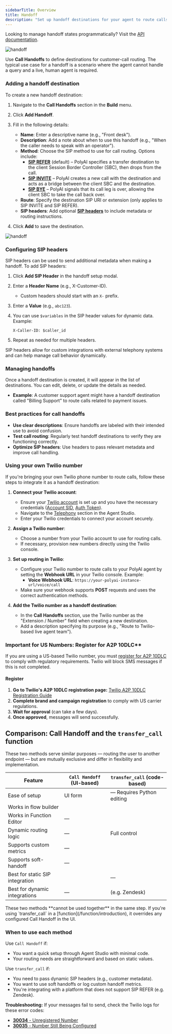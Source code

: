 ```yaml
---
sidebarTitle: Overview
title: Handoff
description: "Set up handoff destinations for your agent to route calls during conversations."
---
```


<Tip> Looking to manage handoff states programmatically? Visit the [API documentation](/api-reference/conversations/endpoint/get-handoff).</Tip>

![handoff](/images/handoff-1.png)

Use **Call Handoffs** to define destinations for customer-call routing. The typical use case for a handoff is a scenario where the agent cannot handle a query and a live, human agent is required.

### Adding a handoff destination

To create a new handoff destination:

1. Navigate to the **Call Handoffs** section in the **Build** menu.
2. Click **Add Handoff**.
3. Fill in the following details:
   - **Name**: Enter a descriptive name (e.g., "Front desk").
   - **Description**: Add a note about when to use this handoff (e.g., "When the caller needs to speak with an operator").
   - **Method**: Choose the SIP method to use for call routing. Options include:
     - **[SIP REFER](https://www.ietf.org/rfc/rfc3515.txt)** (default) – PolyAI specifies a transfer destination to the client <Tooltip tip="This is a network element that manages and secures SIP calls. SBCs handle call routing, security, and interoperability between different VoIP networks.">Session Border Controller</Tooltip> (SBC), then drops from the call.
     - **[SIP INVITE](https://datatracker.ietf.org/doc/html/rfc3261#section-13.3.1)** – PolyAI creates a new call with the destination and acts as a bridge between the client SBC and the destination.
     - **[SIP BYE](https://www.rfc-editor.org/rfc/rfc3261.html)** – PolyAI signals that its call leg is over, allowing the client SBC to take the call back over.
   - **Route**: Specify the destination SIP URI or extension (only applies to SIP INVITE and SIP REFER).
   - **SIP headers**: Add optional **[SIP headers](https://www.iana.org/assignments/sip-parameters/sip-parameters.xhtml)** to include metadata or routing instructions.

4. Click **Add** to save the destination.

![handoff](/images/handoff-2.png)

### Configuring SIP headers

SIP headers can be used to send additional metadata when making a handoff. To add SIP headers:

1. Click **Add SIP Header** in the handoff setup modal.
2. Enter a **Header Name** (e.g., X-Customer-ID).
   - Custom headers should start with an `X-` prefix.
3. Enter a **Value** (e.g., `abc123`).
4. You can use `$variables` in the SIP header values for dynamic data. Example:

   `X-Caller-ID: $caller_id`

5. Repeat as needed for multiple headers.

SIP headers allow for custom integrations with external telephony systems and can help manage call behavior dynamically.

### Managing handoffs

Once a handoff destination is created, it will appear in the list of destinations. You can edit, delete, or update the details as needed.

- **Example**: A customer support agent might have a handoff destination called "Billing Support" to route calls related to payment issues.

### Best practices for call handoffs

- **Use clear descriptions**: Ensure handoffs are labeled with their intended use to avoid confusion.
- **Test call routing**: Regularly test handoff destinations to verify they are functioning correctly.
- **Optimize SIP headers**: Use headers to pass relevant metadata and improve call handling.

### Using your own Twilio number

If you're bringing your own Twilio phone number to route calls, follow these steps to integrate it as a handoff destination:

1. **Connect your Twilio account**:
   - Ensure your [Twilio account](https://www.twilio.com/login) is set up and you have the necessary credentials ([Account SID](https://help.twilio.com/articles/14726256820123-What-is-a-Twilio-Account-SID-and-where-can-I-find-it-), [Auth Token](https://www.twilio.com/docs/iam/api/authtoken)).
   - Navigate to the [Telephony](/telephony/introduction) section in the Agent Studio.
   - Enter your Twilio credentials to connect your account securely.

2. **Assign a Twilio number**:
   - Choose a number from your Twilio account to use for routing calls.
   - If necessary, provision new numbers directly using the Twilio console.

3. **Set up routing in Twilio**:
   - Configure your Twilio number to route calls to your PolyAI agent by setting the **Webhook URL** in your Twilio console. Example:
     - **Voice Webhook URL**: `https://your-polyai-instance-url/voice/call`
   - Make sure your webhook supports **POST** requests and uses the correct authentication methods.

4. **Add the Twilio number as a handoff destination**:
   - In the **Call Handoffs** section, use the Twilio number as the "Extension / Number" field when creating a new destination.
   - Add a description specifying its purpose (e.g., "Route to Twilio-based live agent team").

### Important for US Numbers: Register for A2P 10DLC**
If you are using a US-based Twilio number, you must [register for A2P 10DLC](https://www.twilio.com/docs/messaging/compliance/a2p-10dlc#who-needs-to-register-for-a2p-10dlc) to comply with regulatory requirements. Twilio will block SMS messages if this is not completed.

#### Register
1. **Go to Twilio's A2P 10DLC registration page:**
   [Twilio A2P 10DLC Registration Guide](https://help.twilio.com/articles/1260800720410-What-is-A2P-10DLC-)
2. **Complete brand and campaign registration** to comply with US carrier regulations.
3. **Wait for approval** (can take a few days).
4. **Once approved**, messages will send successfully.

## Comparison: Call Handoff and the `transfer_call` function

These two methods serve similar purposes — routing the user to another endpoint — but are mutually exclusive and differ in flexibility and implementation.

| Feature                         | `Call Handoff` (UI-based)                          | `transfer_call` (code-based)                          |
|---------------------------------|---------------------------------------------------|--------------------------------------------------------|
| Ease of setup                   | <Icon icon="check" iconType="solid" /> UI form    | — Requires Python editing                              |
| Works in flow builder           | <Icon icon="check" iconType="solid" />            | <Icon icon="check" iconType="solid" />                |
| Works in Function Editor        | —                                                 | <Icon icon="check" iconType="solid" />                |
| Dynamic routing logic           | —                                                 | <Icon icon="check" iconType="solid" /> Full control   |
| Supports custom metrics         | —                                                 | <Icon icon="check" iconType="solid" />                |
| Supports soft-handoff           | —                                                 | <Icon icon="check" iconType="solid" />                |
| Best for static SIP integration | <Icon icon="check" iconType="solid" />            | —                                                      |
| Best for dynamic integrations   | —                                                 | <Icon icon="check" iconType="solid" /> (e.g. Zendesk) |

<Note>
These two methods **cannot be used together** in the same step. If you're using `transfer_call` in a [function](/function/introduction), it overrides any configured Call Handoff in the UI.
</Note>

### When to use each method

Use `Call Handoff` if:
- You want a quick setup through Agent Studio with minimal code.
- Your routing needs are straightforward and based on static values.

Use `transfer_call` if:
- You need to pass dynamic SIP headers (e.g., customer metadata).
- You want to use soft handoffs or log custom handoff metrics.
- You're integrating with a platform that does not support SIP REFER (e.g. Zendesk).

**Troubleshooting:** If your messages fail to send, check the Twilio logs for these error codes:
- [**30034** - Unregistered Number](https://www.twilio.com/docs/api/errors/30034)
- [**30035** - Number Still Being Configured](https://www.twilio.com/docs/api/errors/30035)